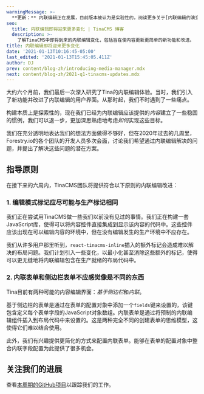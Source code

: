 ```yaml
---
warningMessage: >-
  **更新：** 内联编辑正在发展，目前版本被认为是实验性的，阅读更多关于[内联编辑的演变](/blog/evolution-of-inline-editing/)。
seo:
  title: 内联编辑即将迎来更多变化 | TinaCMS 博客
  description: >-
    了解TinaCMS中即将到来的内联编辑变化，包括旨在使内容更新更简单的新功能和改进。
title: 内联编辑即将迎来更多变化
date: '2021-01-13T10:16:45-05:00'
last_edited: '2021-01-13T15:45:05.411Z'
author: DJ
prev: content/blog-zh/introducing-media-manager.mdx
next: content/blog-zh/2021-q1-tinacms-updates.mdx
---
```


大约六个月前，我们最后一次深入研究了Tina的内联编辑体验。当时，我们引入了新功能并改进了内联编辑的用户界面。从那时起，我们不时遇到了一些痛点。

构建本质上是探索性的，现在我们已经为内联编辑应该提供的*内容*建立了一些稳固的惯例，我们可以退一步，更加深思熟虑地考虑*如何*实现这些目标。

我们在充分透明地表达我们的想法方面做得不够好，但在2020年过去的几周里，Forestry.io的各个团队的开发人员多次会面，讨论我们希望通过内联编辑解决的问题，并提出了解决这些问题的潜在方案。

## 指导原则

在接下来的六周内，TinaCMS团队将提供符合以下原则的内联编辑改进：

### 1. 编辑模式标记应尽可能与生产标记相同

我们正在尝试用TinaCMS做一些我们以前没有见过的事情。我们正在构建一套JavaScript库，使得可以将内容控件直接集成到显示该内容的代码中。这些控件应该出现在可以编辑内容的环境中，但在没有编辑发生的生产环境中不应存在。

我们从许多用户那里听到，`react-tinacms-inline`插入的额外标记会造成难以解决的布局问题。我们计划引入一些变化，以最小化甚至消除这些额外的标记，使得可以更无缝地将内联编辑包含在生产就绪的布局代码中。

### 2. 内联表单和侧边栏表单不应感觉像是不同的东西

Tina目前有两种可能的内容编辑界面：*基于侧边栏*和*内联*。

基于侧边栏的表单是通过在表单的配置对象中添加一个`fields`键来设置的，该键包含定义每个表单字段的JavaScript对象数组。内联表单是通过将预制的内联编辑组件插入到布局代码中来设置的。这是两种完全不同的创建表单的思维模型，这使得它们难以结合使用。

此外，我们有兴趣提供更简化的方式来配置内联表单。能够在表单的配置对象中整合内联字段配置为此提供了很多机会。

## 关注我们的进展

查看[本周期的GitHub项目](https://github.com/tinacms/tinacms/projects/9)以跟踪我们的工作。